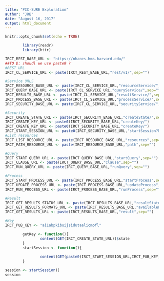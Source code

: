 ```yaml
---
title: "PIC-SURE Exploration"
author: "JRB"
date: "August 16, 2017"
output: html_document
---
```


```r
knitr::opts_chunk$set(echo = TRUE)
```

```r
        library(readr)
        library(httr)
```

```r
IRCT_REST_BASE_URL <- "https://nhanes.hms.harvard.edu/"
##TO D: shoudl we use paste0 ?
#REST URL
IRCT_CL_SERVICE_URL <- paste(IRCT_REST_BASE_URL,"rest/v1/",sep="")

#Service URLS
IRCT_RESOURCE_BASE_URL <- paste(IRCT_CL_SERVICE_URL,"resourceService/",sep="")
IRCT_QUERY_BASE_URL <- paste(IRCT_CL_SERVICE_URL,"queryService/",sep="")
IRCT_RESULTS_BASE_URL <- paste(IRCT_CL_SERVICE_URL,"resultService/",sep="")
IRCT_PROCESS_BASE_URL <- paste(IRCT_CL_SERVICE_URL,"processService/",sep="")
IRCT_SECURITY_BASE_URL <- paste(IRCT_CL_SERVICE_URL,"securityService/", sep="")

#Security
IRCT_CREATE_STATE_URL <- paste(IRCT_SECURITY_BASE_URL,"createState/",sep="")
IRCT_CREATE_KEY_URL <- paste0(IRCT_SECURITY_BASE_URL,"createKey/")
IRCT_CREATE_KEY_URL <- paste0(IRCT_SECURITY_BASE_URL,"createKey/")
IRCT_START_SESSION_URL <- paste0(IRCT_SECURITY_BASE_URL,"startSession?key=")
#List resources
IRCT_LIST_RESOURCE_URL <- paste(IRCT_RESOURCE_BASE_URL,"resources",sep="")
IRCT_PATH_RESOURCE_URL <- paste(IRCT_RESOURCE_BASE_URL,"path",sep="")

#Query
IRCT_START_QUERY_URL <- paste(IRCT_QUERY_BASE_URL,"startQuery",sep="")
IRCT_CLAUSE_URL <- paste(IRCT_QUERY_BASE_URL,"clause",sep="")
IRCT_RUN_QUERY_URL <- paste(IRCT_QUERY_BASE_URL,"runQuery",sep="")

#Process
IRCT_START_PROCESS_URL <- paste(IRCT_PROCESS_BASE_URL,"startProcess",sep="")
IRCT_UPDATE_PROCESS_URL <- paste(IRCT_PROCESS_BASE_URL,"updateProcess",sep="")
IRCT_RUN_PROCESS_URL <- paste(IRCT_PROCESS_BASE_URL,"runProcess",sep="")

#Result
IRCT_GET_RESULTS_STATUS_URL <- paste(IRCT_RESULTS_BASE_URL,"resultStatus",sep="")
IRCT_GET_RESULTS_FORMATS_URL <- paste(IRCT_RESULTS_BASE_URL,"availableFormats",sep="")
IRCT_GET_RESULTS_URL <- paste(IRCT_RESULTS_BASE_URL,"result",sep="")

#Key
IRCT_PUB_KEY <- "ai1abpkibuijsidutaalicmofl"

```
```r
        getKey <- function(){
                content(GET(IRCT_CREATE_STATE_URL))$state
        }
        startSession <- function(){
                
                content(GET(paste0(IRCT_START_SESSION_URL,IRCT_PUB_KEY)))
        }
```
```r

session <- startSession()
session
```
